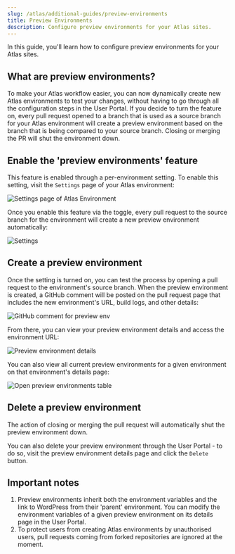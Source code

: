 ```yaml
---
slug: /atlas/additional-guides/preview-environments
title: Preview Environments
description: Configure preview environments for your Atlas sites.
---
```


In this guide, you'll learn how to configure preview environments for your Atlas sites. 

## What are preview environments?
To make your Atlas workflow easier, you can now dynamically create new Atlas environments to test your changes, without having to go through all the configuration steps in the User Portal.
If you decide to turn the feature on, every pull request opened to a branch that is used as a source branch for your Atlas environment will create a preview environment based on the branch that is being compared to your source branch. Closing or merging the PR will shut the environment down.


## Enable the 'preview environments' feature
This feature is enabled through a per-environment setting. To enable this setting, visit the `Settings` page of your Atlas environment:

![Settings page of Atlas Environment](./assets/img/preview-environments/settings.png)

Once you enable this feature via the toggle, every pull request to the source branch for the environment will create a new preview environment automatically:

![Settings](./assets/img/preview-environments/toggle.png)


## Create a preview environment
Once the setting is turned on, you can test the process by opening a pull request to the environment's source branch. When the preview environment is created, a GitHub comment will be posted on the pull request page that includes the new environment's URL, build logs, and other details:

![GitHub comment for preview env](./assets/img/preview-environments/pr.png)

From there, you can view your preview environment details and access the environment URL:

![Preview environment details](./assets/img/preview-environments/details.png)

You can also view all current preview environments for a given environment on that environment's details page:

![Open preview environments table](./assets/img/preview-environments/table.png)


## Delete a preview environment
The action of closing or merging the pull request will automatically shut the preview environment down.

You can also delete your preview environment through the User Portal - to do so, visit the preview environment details page and click the `Delete` button.

## Important notes
1. Preview environments inherit both the environment variables and the link to WordPress from their 'parent' environment. You can modify the environment variables of a given preview environment on its details page in the User Portal.
2. To protect users from creating Atlas environments by unauthorised users, pull requests coming from forked repositories are ignored at the moment.
